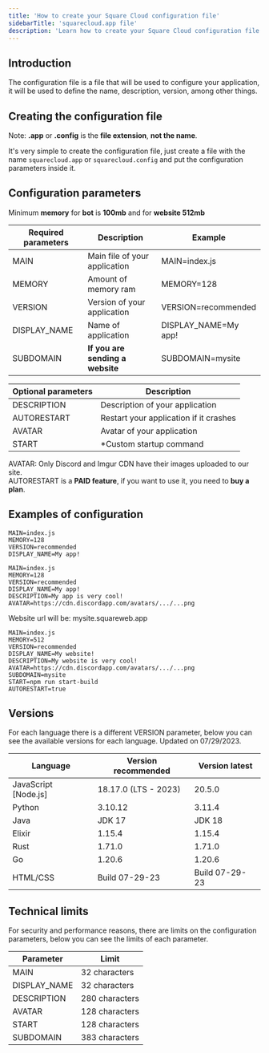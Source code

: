 ```yaml
---
title: 'How to create your Square Cloud configuration file'
sidebarTitle: 'squarecloud.app file'
description: 'Learn how to create your Square Cloud configuration file'
---
```


## Introduction
The configuration file is a file that will be used to configure your application, it will be used to define the name, description, version, among other things.

## Creating the configuration file
<Warning>Note: **.app** or **.config** is the **file extension**, **not the name**.</Warning>

It's very simple to create the configuration file, just create a file with the name `squarecloud.app` or `squarecloud.config` and put the configuration parameters inside it.

## Configuration parameters
<Note>Minimum **memory** for **bot** is **100mb** and for **website 512mb**</Note>

| Required parameters | Description                           | Example                               |
| ------------------- | ------------------------------------- | ------------------------------------- |
| MAIN                | Main file of your application         | MAIN=index.js                         |
| MEMORY              | Amount of memory ram                  | MEMORY=128                            |
| VERSION             | Version of your application           | VERSION=recommended                   |
| DISPLAY_NAME        | Name of application                   | DISPLAY_NAME=My app!                  |
| SUBDOMAIN           | **If you are sending a website**      | SUBDOMAIN=mysite                      |

| Optional parameters | Description                            |
| ------------------- | -------------------------------------- |
| DESCRIPTION         | Description of your application        |
| AUTORESTART         | Restart your application if it crashes | 
| AVATAR              | Avatar of your application             |
| START               | *Custom startup command                |

<Note>AVATAR: Only Discord and Imgur CDN have their images uploaded to our site. <br/> AUTORESTART is a **PAID feature**, if you want to use it, you need to **buy a plan**.</Note>
## Examples of configuration

```systemd This example just use required parameters (minimum configuration)
MAIN=index.js
MEMORY=128
VERSION=recommended
DISPLAY_NAME=My app!
```

```systemd This example use all parameters	
MAIN=index.js
MEMORY=128
VERSION=recommended
DISPLAY_NAME=My app!
DESCRIPTION=My app is very cool!
AVATAR=https://cdn.discordapp.com/avatars/.../...png
```

<Note>Website url will be: mysite.squareweb.app</Note>
```systemd This example use all parameters and custom startup command in a website
MAIN=index.js
MEMORY=512
VERSION=recommended
DISPLAY_NAME=My website!
DESCRIPTION=My website is very cool!
AVATAR=https://cdn.discordapp.com/avatars/.../...png
SUBDOMAIN=mysite
START=npm run start-build
AUTORESTART=true
```

## Versions
For each language there is a different VERSION parameter, below you can see the available versions for each language. Updated on 07/29/2023.

| Language                 | Version recommended  | Version latest |
| ------------------------ | ---------------------| -------------- |
| JavaScript [Node.js]     | 18.17.0 (LTS - 2023) | 20.5.0         |
| Python                   | 3.10.12              | 3.11.4         |
| Java                     | JDK 17               | JDK 18         |
| Elixir                   | 1.15.4               | 1.15.4         |
| Rust                     | 1.71.0               | 1.71.0         |
| Go                       | 1.20.6               | 1.20.6         |
| HTML/CSS                 | Build 07-29-23       | Build 07-29-23 |


## Technical limits
For security and performance reasons, there are limits on the configuration parameters, below you can see the limits of each parameter.

| Parameter     | Limit          |
| ------------- | -------------- |
| MAIN          | 32 characters  |
| DISPLAY_NAME  | 32 characters  |
| DESCRIPTION   | 280 characters |
| AVATAR        | 128 characters |
| START         | 128 characters |
| SUBDOMAIN     | 383 characters |